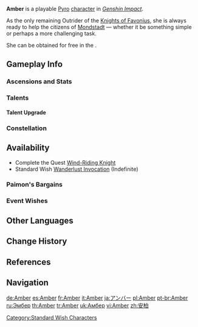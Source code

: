 {{CharacterTabs}}
{{About|the playable character|other uses|Amber (Disambiguation)}}
{{Character Infobox
|image            = <gallery>
Amber Card.png|Card
Character Amber Full Wish.png|Wish
Character Amber Game.png|In-Game
</gallery>
|type             = Playable <!--Playable Character Information-->
|quality          = 4
|weapon           = Bow
|element          = Pyro
|name             = Amber <!--Character Information-->
|realname         = <!-- Unrevealed -->
|birthday         = August 10th
|constellation    = Lepus
|region           = Mondstadt
|affiliation      = Knights of Favonius
|dish             = Outrider's Champion Steak!
|obtain           = *Complete [[Wind-Riding Knight]]
*[[Wanderlust Invocation]] (Wish)
*[[Paimon's Bargains]]
|releaseDate      = 2020-09-28
|title            = Gliding Champion <!--Titles-->
|title2           = Outrider
|voiceEN          = [[imdb:nm5726463|Kelly Baskin]]<ref name="Amber EN/JP">Twitter Post: [https://twitter.com/GenshinImpact/status/1322357627041554437 EN & JP VA Announcement]</ref> <!--Voice Actors-->
|voiceCN          = [https://mzh.moegirl.org.cn/zh-hans/%E8%94%A1%E4%B9%A6%E7%91%BE Cai Shujin ({{zh|蔡书瑾}})]<ref>Patch Notes: [[Version/1.4#Adjustments .26 Optimizations|Version 1.4]]</ref> ([[Version 1.4]] onwards)
|voiceJP          = {{w|Manaka Iwami|Iwami Manaka ({{ja|石見舞菜香}})}}<ref name="Amber EN/JP" />
|voiceKR          = {{w|ko:김연우 (성우)|Kim Yeon-woo ({{ko|김연우}})}}<ref>Twitter: [https://twitter.com/genshinimpactkr/status/1322361920372895744 KR VA Announcement]</ref>
|relative         = Amber's Grandfather <!--Family-->
}}
'''Amber''' is a playable [[Pyro]] [[character]] in ''[[Genshin Impact]]''.

As the only remaining Outrider of the [[Knights of Favonius]], she is always ready to help the citizens of [[Mondstadt]] &mdash; whether it be something simple or perhaps a more challenging task.

She can be obtained for free in the {{Quest|Wind-Riding Knight}}.

==Gameplay Info==
===Ascensions and Stats===
{{Character Ascensions and Stats}}

===Talents===
{{Talent Table}}

====Talent Upgrade====
{{Talent Upgrade}}

===Constellation===
{{Constellation Table}}

==Availability==
*Complete the Quest [[Wind-Riding Knight]]
*Standard Wish [[Wanderlust Invocation]] (Indefinite)

===Paimon's Bargains===
{{Paimon's Bargains History}}

===Event Wishes===
{{Featured}}

==Other Languages==
{{Other Languages
|default_hidden = 1
|en      = Amber
|zhs     = 安柏
|zhs_rm  = Ānbó
|zht     = 安柏
|zht_rm  = Ānbó
|ja      = アンバー
|ja_rm   = Anbaa
|ko      = 엠버
|ko_rm   = Embeo
|es      = Amber
|fr      = Amber
|ru      = Эмбер
|th      = Amber
|vi      = Amber
|de      = Amber
|id      = Amber
|pt      = Amber
|tr      = Amber
|it      = Amber
}}

==Change History==
{{Change History|1.0}}

==References==
{{Reflist}}

==Navigation==
{{Character Navbox}}

[[Category:Standard Wish Characters]]

[[de:Amber]]
[[es:Amber]]
[[fr:Amber]]
[[it:Amber]]
[[ja:アンバー]]
[[pl:Amber]]
[[pt-br:Amber]]
[[ru:Эмбер]]
[[th:Amber]]
[[tr:Amber]]
[[uk:Амбер]]
[[vi:Amber]]
[[zh:安柏]]